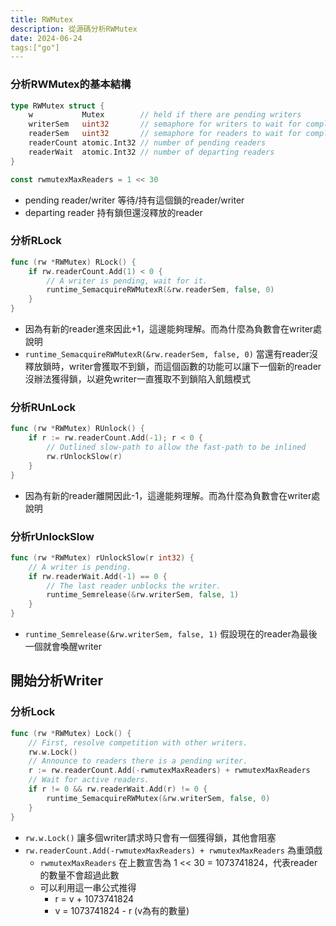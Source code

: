 ```yaml
---
title: RWMutex
description: 從源碼分析RWMutex
date: 2024-06-24
tags:["go"]
---
```


### 分析RWMutex的基本結構

```go
type RWMutex struct {
	w           Mutex        // held if there are pending writers
	writerSem   uint32       // semaphore for writers to wait for completing readers
	readerSem   uint32       // semaphore for readers to wait for completing writers
	readerCount atomic.Int32 // number of pending readers
	readerWait  atomic.Int32 // number of departing readers
}

const rwmutexMaxReaders = 1 << 30

```

- pending reader/writer 等待/持有這個鎖的reader/writer
- departing reader 持有鎖但還沒釋放的reader

### 分析RLock

```go
func (rw *RWMutex) RLock() {
	if rw.readerCount.Add(1) < 0 {
		// A writer is pending, wait for it.
		runtime_SemacquireRWMutexR(&rw.readerSem, false, 0)
	}
}
```

- 因為有新的reader進來因此+1，這邊能夠理解。而為什麼為負數會在writer處說明
- `runtime_SemacquireRWMutexR(&rw.readerSem, false, 0)` 當還有reader沒釋放鎖時，writer會獲取不到鎖，而這個函數的功能可以讓下一個新的reader沒辦法獲得鎖，以避免writer一直獲取不到鎖陷入飢餓模式

### 分析RUnLock

```go
func (rw *RWMutex) RUnlock() {
	if r := rw.readerCount.Add(-1); r < 0 {
		// Outlined slow-path to allow the fast-path to be inlined
		rw.rUnlockSlow(r)
	}
}
```
- 因為有新的reader離開因此-1，這邊能夠理解。而為什麼為負數會在writer處說明

### 分析rUnlockSlow

```go
func (rw *RWMutex) rUnlockSlow(r int32) {
	// A writer is pending.
	if rw.readerWait.Add(-1) == 0 {
		// The last reader unblocks the writer.
		runtime_Semrelease(&rw.writerSem, false, 1)
	}
}
```

- `runtime_Semrelease(&rw.writerSem, false, 1)` 假設現在的reader為最後一個就會喚醒writer

## 開始分析Writer

### 分析Lock

```go
func (rw *RWMutex) Lock() {
	// First, resolve competition with other writers.
	rw.w.Lock()
	// Announce to readers there is a pending writer.
	r := rw.readerCount.Add(-rwmutexMaxReaders) + rwmutexMaxReaders
	// Wait for active readers.
	if r != 0 && rw.readerWait.Add(r) != 0 {
		runtime_SemacquireRWMutex(&rw.writerSem, false, 0)
	}
}

```
- `rw.w.Lock()` 讓多個writer請求時只會有一個獲得鎖，其他會阻塞
- `rw.readerCount.Add(-rwmutexMaxReaders) + rwmutexMaxReaders` 為重頭戲
  - `rwmutexMaxReaders` 在上數宣吿為 1 << 30 =  1073741824，代表reader的數量不會超過此數
  - 可以利用這一串公式推得
    - r = v + 1073741824
    - v = 1073741824 - r (v為有的數量)